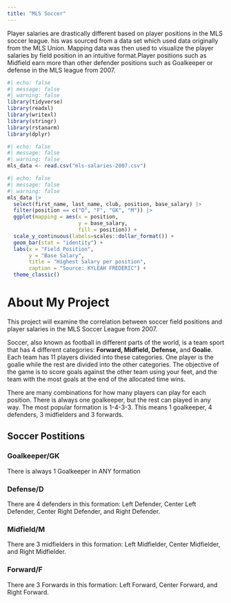 ```yaml
---
title: "MLS Soccer"
---
```


Player salaries are drastically different based on player positions in the MLS soccer league. his was sourced from a data set which used data originally from the MLS Union. Mapping data was then used to visualize the player salaries by field position in an intuitive format.Player positions such as Midfield earn more than other defender positions such as Goalkeeper or defense in the MLS league from 2007.

```r
#| echo: false
#| message: false
#| warning: false
library(tidyverse)
library(readxl)
library(writexl)
library(stringr)
library(rstanarm)
library(dplyr)
```

```r
#| echo: false
#| message: false
#| warning: false
mls_data <- read.csv("mls-salaries-2007.csv")

```

```r
#| echo: false
#| message: false
#| warning: false
mls_data |>
  select(first_name, last_name, club, position, base_salary) |> 
  filter(position == c("D", "F", "GK", "M")) |> 
  ggplot(mapping = aes(x = position, 
                       y = base_salary, 
                       fill = position)) + 
  scale_y_continuous(labels=scales::dollar_format()) + 
  geom_bar(stat = "identity") + 
  labs(x = "Field Position", 
       y = "Base Salary", 
       title = "Highest Salary per position", 
       caption = "Source: KYLEAH FREDERIC") + 
  theme_classic()
```




# About My Project
This project will examine the correlation between soccer field positions and player salaries in the MLS Soccer League from 2007. 

Soccer, also known as football in different parts of the world, is a team sport that has 4 different categories: **Forward, Midfield, Defense,** and **Goalie**. Each team has 11 players divided into these categories. One player is the goalie while the rest are divided into the other categories. The objective of the game is to score goals against the other team using your feet, and the team with the most goals at the end of the allocated time wins. 

There are many combinations for how many players can play for each position. There is always one goalkeeper, but the rest can played in any way. The most popular formation is 1-4-3-3. This means 1 goalkeeper, 4 defenders, 3 midfielders and 3 forwards. 

## Soccer Postitions

### Goalkeeper/GK

There is always 1 Goalkeeper in ANY formation 

### Defense/D

There are 4 defenders in this formation: Left Defender, Center Left Defender, Center Right Defender, and Right Defender.

### Midfield/M

There are 3 midfielders in this formation: Left Midfielder, Center Midfielder, and Right Midfielder.

### Forward/F

There are 3 Forwards in this formation: Left Forward, Center Forward, and Right Forward.
 





